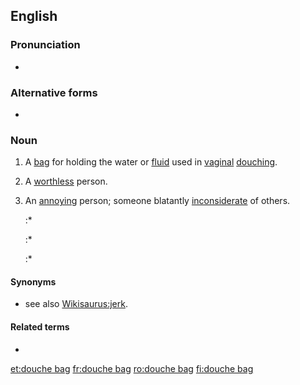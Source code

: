 {{also|douchebag}}
==English==

===Pronunciation===
* {{a|UK|US}} {{IPA|/ˈduːʃ ˌbæɡ/|lang=en}}

===Alternative forms===
* {{l|en|douchebag}}

===Noun===
{{en-noun|head=[[douche]] [[bag]]}}

# A [[bag]] for holding the water or [[fluid]] used in [[vaginal]] [[douching]].
# {{lb|en|idiomatic|vulgar|pejorative}} A [[worthless]] person.
# {{lb|en|idiomatic|vulgar|pejorative}} An [[annoy]]ing person; someone blatantly [[inconsiderate]] of others.
#:* {{quote-book
|year=1950
|editor=
|author=Louis Falstein
|title=Face of a Hero
|url=https://books.google.com/books?id=_DgPAQAAIAAJ&q=%22douche+bag%22&dq=%22douche+bag%22&hl=en&sa=X&ved=0CEwQ6AEwCGoVChMI4dycw6GWxgIV1iqICh2dRgkm
|volume=
|genre=
|publisher=Harcourt
|location=New York
|isbn=
|page=38
|passage=Oh, that fukken Wiener Douche-bag sonofabitch!
}}
#:* {{quote-book
|year=1954
|editor=
|author=Ralph J. Barra
|title=Brief for appellant, Carlo Mendola (People v. Miele and Mendola, New York Court of Appeals)
|url=https://books.google.com/books?id=_oRz90mrQhcC&q=%22while+singing+one+or+the+other+defendant%22#v=snippet&q=%22while%20singing%20one%20or%20the%20other%20defendant%22&f=false
|volume=
|genre=
|publisher=New York Court of Appeals
|location=New York
|isbn=
|page=3
|passage=She noticed both defendants at the bar ... and while singing one or the other defendant addressed indecent remarks to her between 11 and 12 o'clock, calling her a "'''douche bag'''" ... and calling out, "How about getting laid"
}}
#:* {{quote-book
|year=1995
|editor=
|author=Quentin Tarantino
|title=True Romance
|url=https://books.google.com/books?id=yip1fcX-rucC&q=douche-bag#v=snippet&q=douche-bag&f=false
|volume=
|genre=
|publisher=Grove Press
|location=New York
|isbn=0802136869
|page=52
|passage=How the fuck did you get hooked up with a '''douche-bag''' like this in the first place?
}}
====Synonyms====
* {{sense|annoying, inconsiderate person}} see also [[Wikisaurus:jerk]].

====Related terms====
* {{l|en|douche}}

[[et:douche bag]]
[[fr:douche bag]]
[[ro:douche bag]]
[[fi:douche bag]]